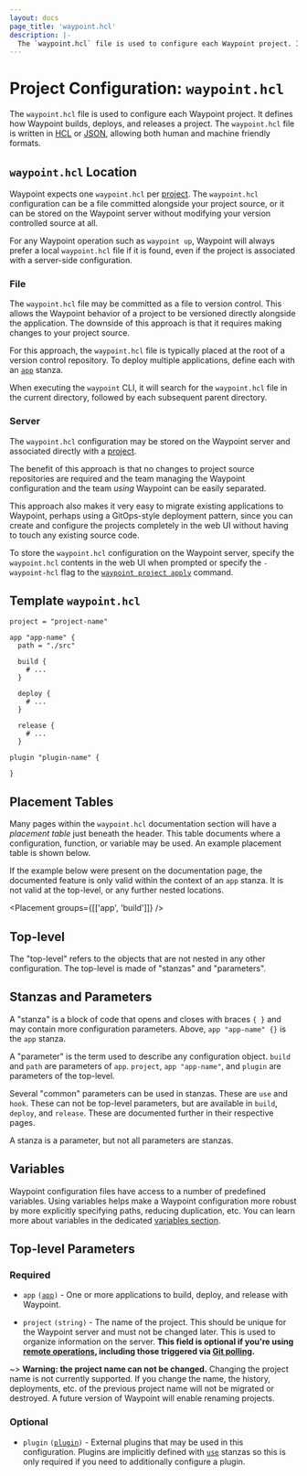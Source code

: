 ```yaml
---
layout: docs
page_title: 'waypoint.hcl'
description: |-
  The `waypoint.hcl` file is used to configure each Waypoint project. It defines how Waypoint builds, deploys, and releases a project.
---
```


# Project Configuration: `waypoint.hcl`

The `waypoint.hcl` file is used to configure each Waypoint project. It defines
how Waypoint builds, deploys, and releases a project. The `waypoint.hcl` file is
written in [HCL](/docs/waypoint-hcl/syntax) or [JSON](/docs/waypoint-hcl/syntax/json),
allowing both human and machine friendly formats.

## `waypoint.hcl` Location

Waypoint expects one `waypoint.hcl` per [project](/docs/projects).
The `waypoint.hcl` configuration can be a file committed alongside your
project source, or it can be stored on the Waypoint server without modifying
your version controlled source at all.

For any Waypoint operation such as `waypoint up`, Waypoint will always prefer
a local `waypoint.hcl` file if it is found, even if the project is associated
with a server-side configuration.

### File

The `waypoint.hcl` file may be committed as a file
to version control. This allows the Waypoint behavior of a project to be
versioned directly alongside the application. The downside of this approach
is that it requires making changes to your project source.

For this approach, the `waypoint.hcl` file is typically placed at the root
of a version control repository. To deploy multiple applications, define each
with an [`app`][app] stanza.

When executing the `waypoint` CLI, it will search for the `waypoint.hcl` file
in the current directory, followed by each subsequent parent directory.

### Server

The `waypoint.hcl` configuration may be stored on the Waypoint server
and associated directly with a [project](/docs/projects).

The benefit of this approach is that no changes to project source repositories
are required and the team managing the Waypoint configuration and the team
_using_ Waypoint can be easily separated.

This approach also makes it very easy to migrate existing applications to
Waypoint, perhaps using a GitOps-style deployment pattern, since you can
create and configure the projects completely in the web UI without having
to touch any existing source code.

To store the `waypoint.hcl` configuration on the Waypoint server, specify
the `waypoint.hcl` contents in the web UI when prompted or specify the
`-waypoint-hcl` flag to the [`waypoint project apply`](/commands/project-apply)
command.

## Template `waypoint.hcl`

```hcl
project = "project-name"

app "app-name" {
  path = "./src"

  build {
    # ...
  }

  deploy {
    # ...
  }

  release {
    # ...
  }

plugin "plugin-name" {

}
```

## Placement Tables

Many pages within the `waypoint.hcl` documentation section will have
a _placement table_ just beneath the header. This table documents where
a configuration, function, or variable may be used. An example placement
table is shown below.

If the example below were present on the documentation page, the documented
feature is only valid within the context of an `app` stanza. It is not valid
at the top-level, or any further nested locations.

<Placement groups={[['app', 'build']]} />

## Top-level

The "top-level" refers to the objects that are not nested in any other
configuration. The top-level is made of "stanzas" and "parameters".

## Stanzas and Parameters

A "stanza" is a block of code that opens and closes with braces `{ }`
and may contain more configuration parameters. Above, `app "app-name" {}` is
the `app` stanza.

A "parameter" is the term used to describe any configuration object. `build`
and `path` are parameters of `app`. `project`, `app "app-name"`, and `plugin`
are parameters of the top-level.

Several "common" parameters can be used in stanzas. These are `use` and `hook`.
These can not be top-level parameters, but are available in `build`, `deploy`,
and `release`. These are documented further in their respective pages.

A stanza is a parameter, but not all parameters are stanzas.

## Variables

Waypoint configuration files have access to a number of predefined variables.
Using variables helps make a Waypoint configuration more robust by more
explicitly specifying paths, reducing duplication, etc. You can learn more about
variables in the dedicated [variables section](/docs/waypoint-hcl/variables).

## Top-level Parameters

### Required

- `app` <code>([app][app])</code> - One or more applications to build, deploy,
  and release with Waypoint.

- `project` `(string)` - The name of the project. This should be unique
  for the Waypoint server and must not be changed later. This is used to
  organize information on the server. **This field is optional if you're
  using [remote operations](/docs/projects/remote), including those
  triggered via [Git polling](/docs/projects/git).**

~> **Warning: the project name can not be changed.** Changing the project
name is not currently supported. If you change the name, the history,
deployments, etc. of the previous project name will not be migrated or destroyed.
A future version of Waypoint will enable renaming projects.

### Optional

- `plugin` <code>([plugin][plugin])</code> - External plugins that may be
  used in this configuration. Plugins are implicitly defined with
  [`use`](/docs/waypoint-hcl/use) stanzas so this is only required if you
  need to additionally configure a plugin.

[app]: /docs/waypoint-hcl/app 'App Stanza'
[plugin]: /docs/waypoint-hcl/plugin 'Plugin Stanza'
